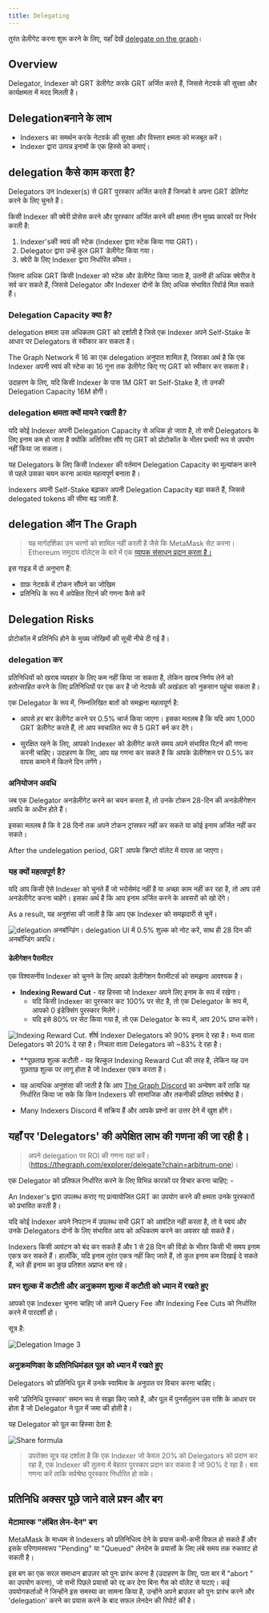 ```yaml
---
title: Delegating
---
```


तुरंत डेलीगेट करना शुरू करने के लिए, यहाँ देखें [delegate on the graph](https://thegraph.com/explorer/delegate?chain=arbitrum-one)।

## Overview

Delegator, Indexer को GRT डेलीगेट करके GRT अर्जित करते हैं, जिससे नेटवर्क की सुरक्षा और कार्यक्षमता में मदद मिलती है।

<VideoEmbed title="What is Delegating?" youtube="VACg8bitnVc" />

## Delegationबनाने के लाभ

- Indexers का समर्थन करके नेटवर्क की सुरक्षा और विस्तार क्षमता को मजबूत करें।
- Indexer द्वारा उत्पन्न इनामों के एक हिस्से को कमाएं।

## delegation कैसे काम करता है?

Delegators उन Indexer(s) से GRT पुरस्कार अर्जित करते हैं जिनको वे अपना GRT डेलिगेट करने के लिए चुनते हैं।

किसी Indexer की क्वेरी प्रोसेस करने और पुरस्कार अर्जित करने की क्षमता तीन मुख्य कारकों पर निर्भर करती है:

1. Indexer'sकी स्वयं की स्टेक (Indexer द्वारा स्टेक किया गया GRT)।
2. Delegator द्वारा उन्हें कुल GRT डेलीगेट किया गया।
3. क्वेरी के लिए Indexer द्वारा निर्धारित कीमत।

जितना अधिक GRT किसी Indexer को स्टेक और डेलीगेट किया जाता है, उतनी ही अधिक क्वेरीज़ वे सर्व कर सकते हैं, जिससे Delegator और Indexer दोनों के लिए अधिक संभावित रिवॉर्ड मिल सकते हैं।

### Delegation Capacity क्या है?

delegation क्षमता उस अधिकतम GRT को दर्शाती है जिसे एक Indexer अपने Self-Stake के आधार पर Delegators से स्वीकार कर सकता है।

The Graph Network में 16 का एक delegation अनुपात शामिल है, जिसका अर्थ है कि एक Indexer अपनी स्वयं की स्टेक का 16 गुना तक डेलीगेट किए गए GRT को स्वीकार कर सकता है।

उदाहरण के लिए, यदि किसी Indexer के पास 1M GRT का Self-Stake है, तो उनकी Delegation Capacity 16M होगी।

### delegation क्षमता क्यों मायने रखती है?

यदि कोई Indexer अपनी Delegation Capacity से अधिक हो जाता है, तो सभी Delegators के लिए इनाम कम हो जाता है क्योंकि अतिरिक्त सौंपे गए GRT को प्रोटोकॉल के भीतर प्रभावी रूप से उपयोग नहीं किया जा सकता।

यह Delegators के लिए किसी Indexer की वर्तमान Delegation Capacity का मूल्यांकन करने से पहले उसका चयन करना अत्यंत महत्वपूर्ण बनाता है।

Indexers अपनी Self-Stake बढ़ाकर अपनी Delegation Capacity बढ़ा सकते हैं, जिससे delegated tokens की सीमा बढ़ जाती है.

## delegation ऑन The Graph

<VideoEmbed title="How to Acquire GRT" youtube="HVyIrMcNu7I" />

> यह मार्गदर्शिका उन चरणों को शामिल नहीं करती है जैसे कि MetaMask सेट करना। Ethereum समुदाय वॉलेट्स के बारे में एक [व्यापक संसाधन प्रदान करता है।](https://ethereum.org/en/wallets/)

इस गाइड में दो अनुभाग हैं:

- ग्राफ़ नेटवर्क में टोकन सौंपने का जोखिम
- प्रतिनिधि के रूप में अपेक्षित रिटर्न की गणना कैसे करें

## Delegation Risks

प्रोटोकॉल में प्रतिनिधि होने के मुख्य जोखिमों की सूची नीचे दी गई है।

### delegation कर

प्रतिनिधियों को खराब व्यवहार के लिए कम नहीं किया जा सकता है, लेकिन खराब निर्णय लेने को हतोत्साहित करने के लिए प्रतिनिधियों पर एक कर है जो नेटवर्क की अखंडता को नुकसान पहुंचा सकता है।

एक Delegator के रूप में, निम्नलिखित बातों को समझना महत्वपूर्ण है:

- आपसे हर बार डेलीगेट करने पर 0.5% चार्ज किया जाएगा। इसका मतलब है कि यदि आप 1,000 GRT डेलीगेट करते हैं, तो आप स्वचालित रूप से 5 GRT बर्न कर देंगे।

- सुरक्षित रहने के लिए, आपको Indexer को डेलीगेट करते समय अपने संभावित रिटर्न की गणना करनी चाहिए। उदाहरण के लिए, आप यह गणना कर सकते हैं कि आपके डेलीगेशन पर 0.5% कर वापस कमाने में कितने दिन लगेंगे।

### अनियोजन अवधि

जब एक Delegator अनडेलीगेट करने का चयन करता है, तो उनके टोकन 28-दिन की अनडेलीगेशन अवधि के अधीन होते हैं।

इसका मतलब है कि वे 28 दिनों तक अपने टोकन ट्रांसफर नहीं कर सकते या कोई इनाम अर्जित नहीं कर सकते।

After the undelegation period, GRT आपके क्रिप्टो वॉलेट में वापस आ जाएगा।

### यह क्यों महत्वपूर्ण है?

यदि आप किसी ऐसे Indexer को चुनते हैं जो भरोसेमंद नहीं है या अच्छा काम नहीं कर रहा है, तो आप उसे अनडेलीगेट करना चाहेंगे। इसका अर्थ है कि आप इनाम अर्जित करने के अवसरों को खो देंगे।

As a result, यह अनुशंसा की जाती है कि आप एक Indexer को समझदारी से चुनें।

![delegation अनबॉन्डिंग। delegation UI में 0.5% शुल्क को नोट करें, साथ ही 28 दिन की अनबॉन्डिंग अवधि।](/img/Delegation-Unbonding.png)

#### डेलीगेशन पैरामीटर

एक विश्वसनीय Indexer को चुनने के लिए आपको डेलीगेशन पैरामीटर्स को समझना आवश्यक है।

- **Indexing Reward Cut** - वह हिस्सा जो Indexer अपने लिए इनाम के रूप में रखेगा।
  - यदि किसी Indexer का पुरस्कार कट 100% पर सेट है, तो एक Delegator के रूप में, आपको 0 इंडेक्सिंग पुरस्कार मिलेंगे।
  - यदि इसे 80% पर सेट किया गया है, तो एक Delegator के रूप में, आप 20% प्राप्त करेंगे।

![Indexing Reward Cut. शीर्ष Indexer Delegators को 90% इनाम दे रहा है। मध्य वाला Delegators को 20% दे रहा है। निचला वाला Delegators को ~83% दे रहा है।](/img/Indexing-Reward-Cut.png)

- \*\*पूछताछ शुल्क कटौती - यह बिल्कुल Indexing Reward Cut की तरह है, लेकिन यह उन पूछताछ शुल्क पर लागू होता है जो Indexer एकत्र करता है।

- यह अत्यधिक अनुशंसा की जाती है कि आप [The Graph Discord](https://discord.gg/graphprotocol) का अन्वेषण करें ताकि यह निर्धारित किया जा सके कि किन Indexers की सामाजिक और तकनीकी प्रतिष्ठा सर्वश्रेष्ठ है।

- Many Indexers Discord में सक्रिय हैं और आपके प्रश्नों का उत्तर देने में खुश होंगे।

## यहाँ पर 'Delegators' की अपेक्षित लाभ की गणना की जा रही है।

> अपने delegation पर ROI की गणना यहां करें।(https://thegraph.com/explorer/delegate?chain=arbitrum-one)।

एक Delegator को प्रतिफल निर्धारित करने के लिए विभिन्न कारकों पर विचार करना चाहिए: -

An Indexer's द्वारा उपलब्ध कराए गए प्रत्यायोजित GRT का उपयोग करने की क्षमता उनके पुरस्कारों को प्रभावित करती है।

यदि कोई Indexer अपने निपटान में उपलब्ध सभी GRT को आवंटित नहीं करता है, तो वे स्वयं और उनके Delegators दोनों के लिए संभावित आय को अधिकतम करने का अवसर खो सकते हैं।

Indexers किसी आवंटन को बंद कर सकते हैं और 1 से 28 दिन की विंडो के भीतर किसी भी समय इनाम एकत्र कर सकते हैं। हालाँकि, यदि इनाम तुरंत एकत्र नहीं किए जाते हैं, तो कुल इनाम कम दिखाई दे सकते हैं, भले ही इनाम का कुछ प्रतिशत अप्राप्त बना रहे।

### प्रश्न शुल्क में कटौती और अनुक्रमण शुल्क में कटौती को ध्यान में रखते हुए

आपको एक Indexer चुनना चाहिए जो अपने Query Fee और Indexing Fee Cuts को निर्धारित करने में पारदर्शी हो।

सूत्र है:

![Delegation Image 3](/img/Delegation-Reward-Formula.png)

### अनुक्रमणिका के प्रतिनिधिमंडल पूल को ध्यान में रखते हुए

<VideoEmbed title="How to Choose the Right Indexer for Your Delegation" youtube="G0HyUZ0m_Q8" />

Delegators को प्रतिनिधि पूल में उनके स्वामित्व के अनुपात पर विचार करना चाहिए।

सभी 'प्रतिनिधि पुरस्कार' समान रूप से साझा किए जाते हैं, और पूल में पुनर्संतुलन उस राशि के आधार पर होता है जो Delegator ने पूल में जमा की होती है।

यह Delegator को पूल का हिस्सा देता है:

![Share formula](/img/Share-Forumla.png)

> उपरोक्त सूत्र यह दर्शाता है कि एक Indexer जो केवल 20% को Delegators को प्रदान कर रहा है, एक Indexer की तुलना में बेहतर पुरस्कार प्रदान कर सकता है जो 90% दे रहा है। बस गणना करें ताकि सर्वश्रेष्ठ पुरस्कार निर्धारित हो सके।

## प्रतिनिधि अक्सर पूछे जाने वाले प्रश्न और बग

### मेटामास्क "लंबित लेन-देन" बग

MetaMask के माध्यम से Indexers को प्रतिनिधित्व देने के प्रयास कभी-कभी विफल हो सकते हैं और इसके परिणामस्वरूप "Pending" या "Queued" लेनदेन के प्रयासों के लिए लंबे समय तक रुकावट हो सकती है।

इस बग का एक सरल समाधान ब्राउज़र को पुनः प्रारंभ करना है (उदाहरण के लिए, पता बार में "abort " का उपयोग करना), जो सभी पिछले प्रयासों को रद्द कर देगा बिना गैस को वॉलेट से घटाए। कई उपयोगकर्ताओं ने जिन्होंने इस समस्या का सामना किया है, उन्होंने अपने ब्राउज़र को पुनः प्रारंभ करने और 'delegation' करने का प्रयास करने के बाद सफल लेनदेन की रिपोर्ट की है।
